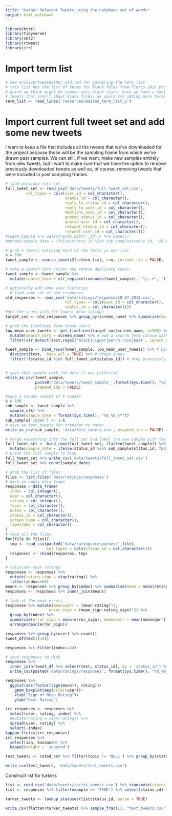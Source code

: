 ```yaml
---
title: "Gather Relevant Tweets using the Hatebase set of words"
output: html_notebook
---
```


```r
library(httr)
library(tidyverse)
library(xml2)
library(rtweet)
library(irr)
```


# Import term list
```r
# see archive/tweetGather_old.rmd for gathering the term list
# this list has the list of terms for black folks from Flores 2017 plus some extra terms 
# which we think might be common anti-black slurs. Once we have a tool for separating out 
# tweets that aren't about black folks, we could try adding more terms
term_list <- read_lines('resources/edited_term_list_2')
```

# Import current full tweet set and add some new tweets
I want to keep a file that includes all the tweets that we've downloaded for the project because those will be the sampling frame from which we've drawn past samples. We can still, if we want, make new samples entirely from new tweets, but I want to make sure that we have the option to remove previously downloaded tweets as well as, of course, removing tweets that were included in past sampling frames.
```r
# load previous full set
full_tweet_set <- read_csv('data/tweets/full_tweet_set.csv', 
         col_types = cols(user_id = col_character(),
                          status_id = col_character(),
                          reply_to_status_id = col_character(),
                          reply_to_user_id = col_character(),
                          mentions_user_id = col_character(),
                          quoted_status_id = col_character(),
                          quoted_user_id = col_character(),
                          retweet_status_id = col_character(),
                          retweet_user_id = col_character()))
#tweet_sample %>% select(ends_with('_id')) %>% names()
#mutate(sample_date = ifelse(status_id %in% sub_sample$status_id, '20-07-2018',sample_date)) %>% write_csv('data/tweets/full_tweet_set.csv')
```


```r
# grab n tweets matching each of the terms in our list
n = 100
tweet_sample <- search_tweets2(q=term_list, n=n, include_rts = FALSE, lang = "en")

# make a search term column and remove duplicate texts
tweet_sample <- tweet_sample %>% 
  mutate(search_term = str_replace(rownames(tweet_sample), '\\..+',''))

# optionally add some user histories
  # load some set of old responses
old_responses <- read_csv('data/ratings/responses18_07_2018.csv', 
                          col_types = cols(user_id = col_character(),
                          status_id = col_character()))
#get the users with the lowest mean ratings
target_sns <- old_responses %>% group_by(screen_name) %>% summarise(mean = mean(mean)) %>% arrange(mean) %>% head(3)

# grab the timelines from those users
low_mean_user_tweets <- get_timelines(target_sns$screen_name, n=500) %>%
  mutate(search_term = screen_name) %>% # add a search term colunm with the screen_name
  filter(str_detect(text,regex('black|nigger|porch|race|bait', ignore_case = T)), is.na(`retweet_created_at`)) #filter to some relavent terms

tweet_sample <- bind_rows(tweet_sample, low_mean_user_tweets) %>% # bind with tweet sample
  distinct(text, .keep_all = TRUE) %>% # drope dupes
  filter(!(status_id %in% full_tweet_set$status_id)) # drop previously collected tweets


# save that sample with the date it was collected
write_as_csv(tweet_sample, 
             paste0('data/tweets/tweet_sample_',format(Sys.time(), "%d_%m_%Y"),'.csv'), 
             prepend_ids = FALSE)

```


```r
#make a random subset of k tweets
k = 100
sub_sample <- tweet_sample %>% 
  sample_n(k) %>% 
  mutate(sample_date = format(Sys.time(), "%d_%m_%Y"))
sub_sample['index'] <- 1:k
# save as test_tweets for transfer to rater
write_as_csv(sub_sample, 'data/test_tweets.csv', prepend_ids = FALSE) # save sample as csv

# merge everything into the full set and label the new sample with the date
full_tweet_set <- bind_rows(full_tweet_set, flatten(tweet_sample)) %>% 
  mutate(sample_date = ifelse(status_id %in% sub_sample$status_id, format(Sys.time(), "%d_%m_%Y"),sample_date))
# write the full sample to disk
full_tweet_set %>% write_csv('data/tweets/full_tweet_set.csv')
full_tweet_set %>% count(sample_date)
```


```r
# grab the list of files
files <- list.files('data/ratings/responses')
# dart an empty data frame
responses = data_frame(
  index = col_integer(),
  user = col_character(),
  rating = col_integer(),
  topic = col_character(),
  notes = col_character(),
  status_id = col_character(),
  screen_name = col_character(),
  timestamp = col_character()
)
# read all the files
for(file in files){
  tmp <- read_csv(paste0('data/ratings/responses/',file), 
                  col_types = cols(status_id = col_character()))
  responses <- rbind(responses, tmp)
}

# calculate mean ratings
responses <- responses %>% 
  mutate(rating_sign = sign(rating)) %>%
  filter(index<=60)
means <- responses %>% group_by(index) %>% summarise(mean = mean(rating), sd = sd(rating), mean_sign = mean(rating_sign))
responses <- responses %>% inner_join(means)

# look at the mean errors
responses %>% mutate(meansqerr = (mean-rating)^2,
                   error_sign = (mean_sign-rating_sign)^2) %>% 
  group_by(index) %>% 
  summarise(error_sign = mean(error_sign), meansqerr = mean(meansqerr)) %>% 
  arrange(desc(error_sign))

responses %>% group_by(user) %>% count()
tweet_df$text[[34]]

responses %>% filter(index==34)

# save responses to disk
responses %>% 
  inner_join(tweet_df %>% select(text, status_id), by = 'status_id') %>%
  write_csv(paste0('data/ratings/responses', format(Sys.time(), "%d_%m_%Y"),'.csv'))
```

```r
responses %>%
  ggplot(aes(factor(sign(mean)), rating))+
    geom_boxplot(aes(color=user))+
    xlab("Sign of Mean Rating")+
    ylab("User Rating")
```

```r
irr_responses <- responses %>% 
  select(user, rating, index) %>%
  #mutate(rating = sign(rating)) %>%
  spread(user, rating) %>% 
  select(-index)
kappam.fleiss(irr_responses)
irr_responses %>% 
  select(ian, Savannah) %>% 
  kappa2(weight = 'squared')

test_tweets <- rated_set %>% filter(topic != 'NULL') %>% group_by(status_id) %>% summarise(screen_name = first(screen_name), rating = mean(rating)) %>% inner_join(full_tweet_set, by = 'status_id')

write_csv(test_tweets, 'data/tweets/test_tweets.csv')
```

Construct list for turkers
```r
list <- read_csv('data/tweets/racist_tweets.csv') %>% transmute(status_id = as.character(status_id))
list <- responses %>% filter(example == 'TRUE') %>% select(status_id) %>% bind_rows(list)

turker_tweets <- lookup_statuses(list$status_id, parse = TRUE)

write_csv(flatten(turker_tweets) %>% sample_frac(1), "test_tweets.csv")
```


